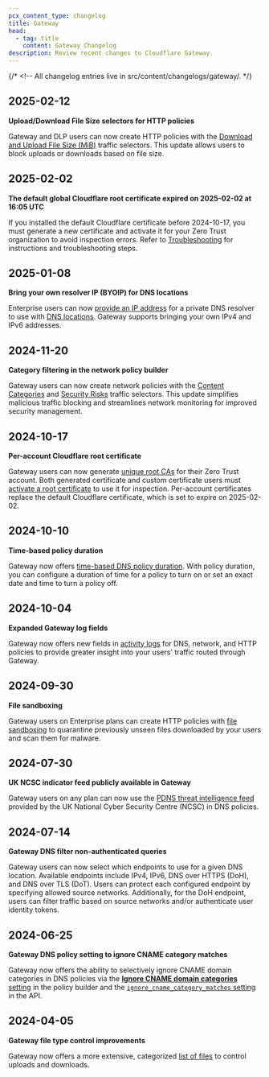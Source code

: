 ```yaml
---
pcx_content_type: changelog
title: Gateway
head:
  - tag: title
    content: Gateway Changelog
description: Review recent changes to Cloudflare Gateway.
---
```



<Render file="survey" />

{/* <!-- All changelog entries live in src/content/changelogs/gateway/. */}

<ProductChangelog product="gateway" hideEntry="2024-06-16-cloudflare-one" />

## 2025-02-12

**Upload/Download File Size selectors for HTTP policies**

Gateway and DLP users can now create HTTP policies with the [Download and Upload File Size (MiB)](/cloudflare-one/policies/gateway/http-policies/#download-and-upload-file-size) traffic selectors. This update allows users to block uploads or downloads based on file size.

## 2025-02-02

**The default global Cloudflare root certificate expired on 2025-02-02 at 16:05 UTC**

If you installed the default Cloudflare certificate before 2024-10-17, you must generate a new certificate and activate it for your Zero Trust organization to avoid inspection errors. Refer to [Troubleshooting](/cloudflare-one/faq/troubleshooting/#as-of-february-2-2025-my-end-user-devices-browser-is-returning-a-your-connection-is-not-private-warning) for instructions and troubleshooting steps.

## 2025-01-08

**Bring your own resolver IP (BYOIP) for DNS locations**

Enterprise users can now [provide an IP address](/cloudflare-one/connections/connect-devices/agentless/dns/locations/dns-resolver-ips/#bring-your-own-dns-resolver-ip) for a private DNS resolver to use with [DNS locations](/cloudflare-one/connections/connect-devices/agentless/dns/locations/). Gateway supports bringing your own IPv4 and IPv6 addresses.

## 2024-11-20

**Category filtering in the network policy builder**

Gateway users can now create network policies with the [Content Categories](/cloudflare-one/policies/gateway/network-policies/#content-categories) and [Security Risks](/cloudflare-one/policies/gateway/network-policies/#security-risks) traffic selectors. This update simplifies malicious traffic blocking and streamlines network monitoring for improved security management.

## 2024-10-17

**Per-account Cloudflare root certificate**

Gateway users can now generate [unique root CAs](/cloudflare-one/connections/connect-devices/user-side-certificates/) for their Zero Trust account. Both generated certificate and custom certificate users must [activate a root certificate](/cloudflare-one/connections/connect-devices/user-side-certificates/#activate-a-root-certificate) to use it for inspection. Per-account certificates replace the default Cloudflare certificate, which is set to expire on 2025-02-02.

## 2024-10-10

**Time-based policy duration**

Gateway now offers [time-based DNS policy duration](/cloudflare-one/policies/gateway/dns-policies/timed-policies/#time-based-policy-duration). With policy duration, you can configure a duration of time for a policy to turn on or set an exact date and time to turn a policy off.

## 2024-10-04

**Expanded Gateway log fields**

Gateway now offers new fields in [activity logs](/cloudflare-one/insights/logs/gateway-logs/) for DNS, network, and HTTP policies to provide greater insight into your users' traffic routed through Gateway.

## 2024-09-30

**File sandboxing**

Gateway users on Enterprise plans can create HTTP policies with [file sandboxing](/cloudflare-one/policies/gateway/http-policies/file-sandboxing/) to quarantine previously unseen files downloaded by your users and scan them for malware.

## 2024-07-30

**UK NCSC indicator feed publicly available in Gateway**

Gateway users on any plan can now use the [PDNS threat intelligence feed](/security-center/indicator-feeds/#publicly-available-feeds) provided by the UK National Cyber Security Centre (NCSC) in DNS policies.

## 2024-07-14

**Gateway DNS filter non-authenticated queries**

Gateway users can now select which endpoints to use for a given DNS location. Available endpoints include IPv4, IPv6, DNS over HTTPS (DoH), and DNS over TLS (DoT). Users can protect each configured endpoint by specifying allowed source networks. Additionally, for the DoH endpoint, users can filter traffic based on source networks and/or authenticate user identity tokens.

## 2024-06-25

**Gateway DNS policy setting to ignore CNAME category matches**

Gateway now offers the ability to selectively ignore CNAME domain categories in DNS policies via the [**Ignore CNAME domain categories** setting](/cloudflare-one/policies/gateway/domain-categories/#ignore-cname-domain-categories) in the policy builder and the [`ignore_cname_category_matches` setting](/api/resources/zero_trust/subresources/gateway/subresources/rules/methods/create/) in the API.

## 2024-04-05

**Gateway file type control improvements**

Gateway now offers a more extensive, categorized [list of files](/cloudflare-one/policies/gateway/http-policies/#download-and-upload-file-types) to control uploads and downloads.
